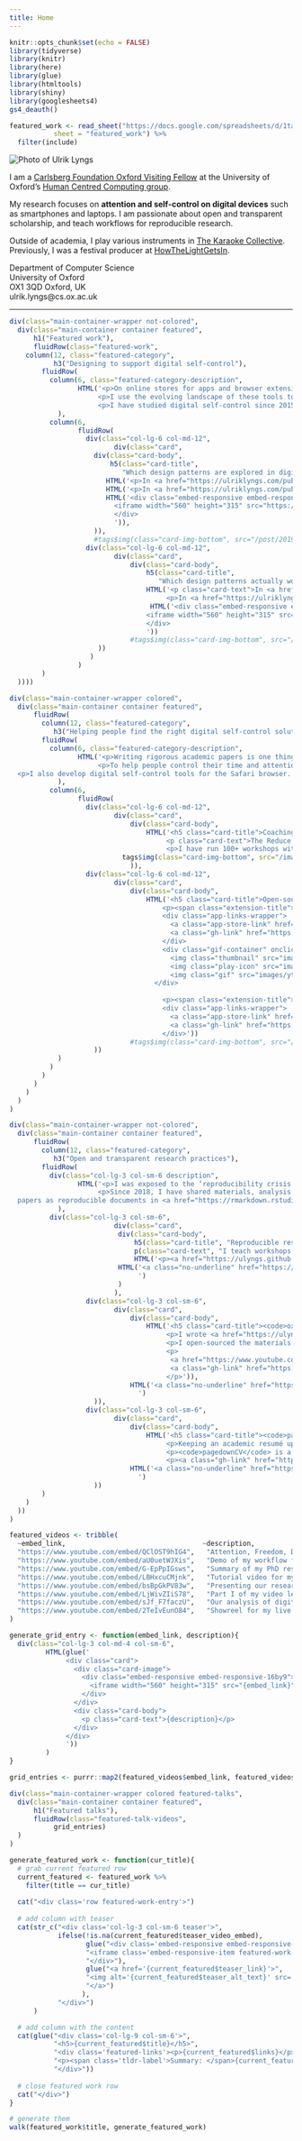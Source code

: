 ```yaml
---
title: Home
---
```


<script src="js/scripts.js"></script>


```r
knitr::opts_chunk$set(echo = FALSE)
library(tidyverse)
library(knitr)
library(here)
library(glue)
library(htmltools)
library(shiny)
library(googlesheets4)
gs4_deauth()

featured_work <- read_sheet("https://docs.google.com/spreadsheets/d/1ta71CAGkcLqm-W1UdVRA_JJSddWV2TsrRZsCnQlmOis/edit?usp=sharing",
           sheet = "featured_work") %>% 
  filter(include)

```

<!-- personal -->
<div class="main-container container">
<div class="row">
:::{.col-lg-3 .col-md-6 .col-sm-12}
<img alt="Photo of Ulrik Lyngs" src="/images/grad_headshot3.jpeg" class="img-fluid featured-work-graphic"/>
:::

:::{.col-lg-6 .col-md-6 .col-sm-6}
I am a [Carlsberg Foundation Oxford Visiting Fellow](https://www.carlsbergfondet.dk/da/Forskningsaktiviteter/Bevillingsstatistik/Bevillingsoversigt/CF20_0678_Ulrik-Lyngs) at the University of Oxford's [Human Centred Computing group](https://hcc.cs.ox.ac.uk/).

My research focuses on **attention and self-control on digital devices** such as smartphones and laptops. I am passionate about open and transparent scholarship, and teach workflows for reproducible research.

Outside of academia, I play various instruments in [The Karaoke Collective](https://karaokecollective.com).
Previously, I was a festival producer at [HowTheLightGetsIn](https://howthelightgetsin.org).
:::

:::{.col-lg-3 .col-md-12 .col-sm-6}
<div class="contact-info">
<p>Department of Computer Science \
University of Oxford \
OX1 3QD Oxford, UK \
ulrik.lyngs@cs.ox.ac.uk</p>
<div class="link-wrapper">
<a href="https://github.com/ulyngs" class="git-link"><i class="fa fa-github fa-2x" aria-hidden="true"></i></a>
<a href="https://twitter.com/ulyngs" class="twitter-link"><i class="fa fa-twitter fa-2x"></i></a>
<a href="https://scholar.google.co.uk/citations?user=e8XDAzcAAAAJ&hl=en" class="scholar-link"><i class="ai ai-google-scholar ai-2x" aria-hidden="true"></i></a>
</div>
</div>
:::

</div>
<hr class="info-separator">
</div>  <!-- close main container -->

<!-- featured work -->


```r
div(class="main-container-wrapper not-colored",
  div(class="main-container container featured",
      h1("Featured work"),
      fluidRow(class="featured-work",
    column(12, class="featured-category",
           h3("Designing to support digital self-control"),
        fluidRow(
          column(6, class="featured-category-description",
                 HTML('<p>On online stores for apps and browser extensions, hundreds of apps and browser extensions promise to help us control our time and attention on smartphones and laptops. These \'digital self-control tools\' can block distractions, track device use, remind us of our intentions, gamify our intended use, and more.</p>
                      <p>I use the evolving landscape of these tools to explore what good design that helps us stay in control of digital device use looks like. To understand why they work - and why there is a challenge in the first place - I use <a href="https://ulriklyngs.com/post/2019/04/30/367-tools-of-resistance-in-the-battle-for-online-attention/#the-psychology-behind-the-tools-1">psychological models of self-control</a>.</p>
                      <p>I have studied digital self-control since 2015, with a large number of wonderful collaborators including <a href="https://www.jesus.ox.ac.uk/about-jesus-college/our-community/people/nigel-shadbolt/">Sir Nigel Shadbolt</a> (who supervised my PhD), <a href="https://kailukoff.com/">Kai Lukoff</a>, <a href="https://petrslovak.com">Petr Slovák</a>, <a href="https://hip.cat/emax/">Max Van Kleek</a>, <a href="https://www.kasperhornbaek.dk">Kasper Hornbæk</a>, <a href="https://www.reubenbinns.com">Reuben Binns</a>, <a href="https://oaklab.org">Jakob Eg Larsen</a>, <a href="https://www.cs.ox.ac.uk/people/jun.zhao/">Jun Zhao</a>, <a href="http://michaelinzlicht.com">Michael Inzlicht</a>, <a href="https://sites.google.com/site/helenewilladsen/home">Helene Willadsen</a>, <a href="https://www.cs.ox.ac.uk/people/laura.csuka/>Laura Csuka</a>, <a href="https://www.cs.ox.ac.uk/people/claudine.tinsman/>Claudine Tinsman</a>, and <a href="https://www.cs.ox.ac.uk/people/lize.alberts/">Lize Alberts</a>.</p>')
            ),
          column(6,
                 fluidRow(
                   div(class="col-lg-6 col-md-12",
                          div(class="card",
                     div(class="card-body",
                         h5(class="card-title",
                            "Which design patterns are explored in digital self-control tools?"),
                        HTML('<p>In <a href="https://ulriklyngs.com/publications#applying_dual_systems_theory_to_digital_self_control_tools" class="card-link">Self-Control in Cyberspace</a> we reviewed design features in 376 tools, and used a dual systems model of self-control to analyse them (CHI\'19 <img src="/images/ribbon_xs.png" style="height: 1em;"><em style="font-size:0.9em;">Honourable Mention Award</em>)</p>'),
                        HTML('<p>In <a href="https://ulriklyngs.com/publications#the_goldilocks_level_of_support_using_user_reviews_ratings_and_installation_numbers_to_investigate_digital_self_control_tools" class="card-link">The Goldilocks Level of Support</a> we analysed ~54,000 user reviews to understand how people use the tools, and what their key design challenges are (IJHCS, 2022)</p>'),
                        HTML('<div class="embed-responsive embed-responsive-16by9">
                          <iframe width="560" height="315" src="https://www.youtube.com/embed/kf-TwEo954s" frameborder="0" allowfullscreen></iframe>
                          </div>
                          ')),
                     )),
                     #tags$img(class="card-img-bottom", src="/post/2019-04-30_367-tools-of-resistance/preview.jpg")),
                   div(class="col-lg-6 col-md-12",
                          div(class="card",
                              div(class="card-body",
                                  h5(class="card-title",
                                     "Which design patterns actually work?"),
                                  HTML('<p class="card-text">In <a href="https://ulriklyngs.com/publications#switch_tube_a_proof_of_concept_system_introducing_adaptable_commitment_interfaces_as_a_tool_for_digital_wellbeing" class="card-link">SwitchTube</a>, we showed the benefits of letting people switch between a search-first and a recommendations-first interface on YouTube. (CHI\'23)</p>
                                       <p>In <a href="https://ulriklyngs.com/publications#evaluating_design_interventions_for_self_control_on_facebook" class="card-link">“I Just Want to Hack Myself to Not Get Distracted”</a>, we tested the effects of removing the newsfeed or adding goal reminders on Facebook (CHI\'20)</p><br><br>'),
                                   HTML('<div class="embed-responsive embed-responsive-16by9">
                                  <iframe width="560" height="315" src="https://www.youtube.com/embed/zj9I-2gjths" frameborder="0" allowfullscreen></iframe>
                                  </div>
                                  '))
                              #tags$img(class="card-img-bottom", src="/images/goal-support.png")
                      ))
                    )
                 )
        )
  ))))

div(class="main-container-wrapper colored",
  div(class="main-container container featured",
      fluidRow(
        column(12, class="featured-category",
           h3("Helping people find the right digital self-control solutions"),
        fluidRow(
          column(6, class="featured-category-description",
                 HTML('<p>Writing rigorous academic papers is one thing. But what should a person who just wants to find effective solutions <em>do</em>? Academics don\'t usually provide concrete advice, nor make the tools they build publicly available.</p>
                      <p>To help people control their time and attention on digital devices, I run a workshop that assists people who struggle with digital distraction. I developed the workshop with the incredible Maureen Freed, who formerly was Deputy Head of Counselling at the University of Oxford.</p>
  <p>I also develop digital self-control tools for the Safari browser. I originally did this for my personal use, but I shared the apps on the Apple App store and made the code open source.</p>')
            ),
          column(6,
                 fluidRow(
                   div(class="col-lg-6 col-md-12",
                          div(class="card",
                              div(class="card-body",
                                  HTML('<h5 class="card-title">Coaching interventions for digital self-control</h5>
                                       <p class="card-text">The Reduce Digital Distraction (ReDD) workshop helps people reflect on their challenges and goals, find the right digital self-control tools to help, and get the support they need to apply them.</p>
                                       <p>I have run 100+ workshops with 800+ participants at universities and high schools in the UK, Denmark, and Thailand.</p>')),
                            tags$img(class="card-img-bottom", src="/images/redd-workshop/redd-logo-rect-small.jpg")
                              )),
                   div(class="col-lg-6 col-md-12",
                          div(class="card",
                              div(class="card-body",
                                  HTML('<h5 class="card-title">Open-source self-control tools for Safari</h5>
                                      <p><span class="extension-title">"No Distractions" for YouTube</span> lets you hide distractions on YouTube, and set a delay time and motivational message before you can change the settings.</p>
                                      <div class="app-links-wrapper">
                                        <a class="app-store-link" href="https://apps.apple.com/app/no-distractions-for-youtube/id1482507016"><img src="images/appstore.svg"></img></a>
                                        <a class="gh-link" href="https://github.com/ulyngs/open-source-no-distractions-for-youtube"><i class="fa fa-github fa-2x"></i></a>
                                      </div>
                                      <div class="gif-container" onclick="playGif(this)">
                                        <img class="thumbnail" src="images/yt-demo.jpg" alt="Thumbnail">
                                        <img class="play-icon" src="images/play-icon.svg" alt="Play">
                                        <img class="gif" src="images/yt-demo.gif" alt="Demonstration of a Safari extension that allows you to hide specific elements of the user interface." style="display:none;">
                                    </div>
                                      
                                      <p><span class="extension-title">MindShield</span> is a more general solution that lets you hide distractions on YouTube, Facebook, Twitter, Instagram, LinkedIn, and Google search.</p>
                                      <div class="app-links-wrapper">
                                        <a class="app-store-link" href="https://apps.apple.com/gb/app/mindshield/id1660218371"><img src="images/appstore.svg"></img></a>
                                        <a class="gh-link" href="https://github.com/ulyngs/mindshield-open-source"><i class="fa fa-github fa-2x"></i></a>
                                      </div>'))
                              #tags$img(class="card-img-bottom", src="/images/safari-ext-logos.png")
                     ))
            )
          )
        )
      )
    )
  )
)

div(class="main-container-wrapper not-colored",
  div(class="main-container container featured",
      fluidRow(
        column(12, class="featured-category",
           h3("Open and transparent research practices"),
        fluidRow(
          div(class="col-lg-3 col-sm-6 description",
                 HTML('<p>I was exposed to the ‘reproducibility crisis’ early on when I studied psychology. It made me passionate about open, transparent, and reproducible research practices.</p> 
                      <p>Since 2018, I have shared materials, analysis scripts, and data for all my first-authored work, and written my
  papers as reproducible documents in <a href="https://rmarkdown.rstudio.com">R Markdown</a> or <a href="https://quarto.org">Quarto</a>. I also teach open research practices and develop related open-source tools.</p>')
            ),
          div(class="col-lg-3 col-sm-6",
                          div(class="card",
                           div(class="card-body",
                               h5(class="card-title", "Reproducible research with R Markdown and Quarto"),
                               p(class="card-text", "I teach workshops on best practices in reproducible research with literate programming."),
                               HTML('<p><a href="https://ulyngs.github.io/rmarkdown-workshop/">Example course slides</a></p>')),
                           HTML('<a class="no-underline" href="https://ulyngs.github.io/rmarkdown-workshop/"><img class="card-img-bottom" src="/images/rmd-workshop_small.jpg"></a>
                                ')
                           )
                          ),
                   div(class="col-lg-3 col-sm-6",
                          div(class="card",
                              div(class="card-body",
                                  HTML('<h5 class="card-title"><code>oxforddown</code><br>Oxford University Thesis Template for R Markdown</h5>
                                       <p>I wrote <a href="https://ulyngs.github.io/phd-thesis/">my PhD thesis</a> as a reproducible R Markdown document, formatted with a traditional Oxford University LaTeX template.</p>
                                       <p>I open-sourced the materials I created for this, which have since been used by hundreds of students across the world.</p>
                                       <p>
                                        <a href="https://www.youtube.com/playlist?list=PLkIUogDmN_nA6f3UJ0tWHlxGITUjbuldE">Video tutorials</a>
                                        <a class="gh-link" href="https://github.com/ulyngs/oxforddown"><i class="fa fa-github fa-2x"></i></a>
                                       </p>')),
                              HTML('<a class="no-underline" href="https://github.com/ulyngs/oxforddown"><img class="card-img-bottom" src="/images/oxforddown_compiled_pdf_small.jpg"></a>
                                ')
                     )),
                   div(class="col-lg-3 col-sm-6",
                          div(class="card",
                              div(class="card-body",
                                  HTML('<h5 class="card-title"><code>pagedownCV</code><br>Dynamic CV generation with R Markdown</h5>
                                       <p>Keeping an academic resumé updated is tedious and error-prone.</p>
                                       <p><code>pagedownCV</code> is a set of R Markdown templates I created to automatically generate CVs in different formats based on entries kept in a spreadsheet.</p>
                                       <p><a class="gh-link" href="https://github.com/ulyngs/pagedownCV"><i class="fa fa-github fa-2x"></i></a></p>')),
                              HTML('<a class="no-underline" href="https://github.com/ulyngs/pagedownCV"><img class="card-img-bottom" src="/images/cv-formats.jpg"></a>
                                ')
                     ))
        )
    )
  ))
)

```


```r
featured_videos <- tribble(
  ~embed_link,                                  ~description,
  "https://www.youtube.com/embed/QClOST9hIG4",   "Attention, Freedom, Digital Addiction and Dating Apps @ Barnes Philosophy Club, London 2023",
  "https://www.youtube.com/embed/aU0uetWJXis",   "Demo of my workflow for reproducible papers with R Markdown @ Reproducible Research Oxford, 2021",
  "https://www.youtube.com/embed/G-EpPpIGsws",   "Summary of my PhD research @ the '3 Minute Thesis' competition, 2021",
  "https://www.youtube.com/embed/LBHxcuCMjnk",   "Tutorial video for my 'oxforddown' template for thesis writing with R Markdown, 2021",
  "https://www.youtube.com/embed/bsBpGkPV83w",   "Presenting our research on design interventions for self-control on Facebook @ CHI 2020",
  "https://www.youtube.com/embed/LjWivZIiS78",   "Part I of my video lecture series on computational text analysis @ Oxford Centre for Hindu Studies, 2020",
  "https://www.youtube.com/embed/sJf_F7faczU",   "Our analysis of digital self-control tools on the Google Play, Chrome Web, and Apple App stores @ CHI 2019",
  "https://www.youtube.com/embed/2TeIvEunO84",   "Showreel for my live karaoke band. Drop me a line if you want to book us :)"
)

generate_grid_entry <- function(embed_link, description){
  div(class="col-lg-3 col-md-4 col-sm-6",
         HTML(glue('
              <div class="card">
                <div class="card-image">
                  <div class="embed-responsive embed-responsive-16by9">
                    <iframe width="560" height="315" src="{embed_link}" frameborder="0" allowfullscreen></iframe>
                  </div>
                </div>
                <div class="card-body">
                  <p class="card-text">{description}</p>
                </div>
              </div>
              '))
         )
}

grid_entries <- purrr::map2(featured_videos$embed_link, featured_videos$description, generate_grid_entry)

div(class="main-container-wrapper colored featured-talks",
  div(class="main-container container featured",
      h1("Featured talks"),
      fluidRow(class="featured-talk-videos",
           grid_entries)
  )
)
```





```r
generate_featured_work <- function(cur_title){
  # grab current featured row
  current_featured <- featured_work %>% 
    filter(title == cur_title)
  
  cat("<div class='row featured-work-entry'>")
  
  # add column with teaser
  cat(str_c("<div class='col-lg-3 col-sm-6 teaser'>",
            ifelse(!is.na(current_featured$teaser_video_embed),
                   glue("<div class='embed-responsive embed-responsive-16by9'>",
                   "<iframe class='embed-responsive-item featured-work-graphic' src='{current_featured$teaser_video_embed}' allowfullscreen></iframe>",
                   "</div>"), 
                   glue("<a href='{current_featured$teaser_link}'>",
                   "<img alt='{current_featured$teaser_alt_text}' src='{current_featured$teaser_image}' class='img-fluid featured-work-graphic'/>",
                   "</a>")
                  ),
            "</div>")
      )

  # add column with the content
  cat(glue("<div class='col-lg-9 col-sm-6'>",
           "<h5>{current_featured$title}</h5>",
           "<div class='featured-links'><p>{current_featured$links}</p></div>",
           "<p><span class='tldr-label'>Summary: </span>{current_featured$tldr}</p>",
           "</div>"))
  
  # close featured work row
  cat("</div>")
}

# generate them
walk(featured_work$title, generate_featured_work)

```
